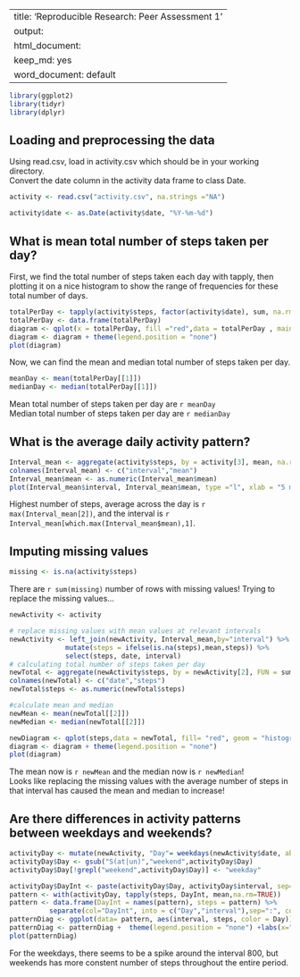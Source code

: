 
---
title: 'Reproducible Research: Peer Assessment 1'
output:
  html_document:
    keep_md: yes
  word_document: default
---

```{r setup, echo = FALSE}
library(ggplot2)
library(tidyr)
library(dplyr)


```
## Loading and preprocessing the data
Using read.csv, load in activity.csv which should be in your working directory.  
Convert the date column in the activity data frame to class Date.
```{r processing}
activity <- read.csv("activity.csv", na.strings ="NA")

activity$date <- as.Date(activity$date, "%Y-%m-%d")

```


## What is mean total number of steps taken per day?
First, we find the total number of steps taken each day with tapply, then plotting it on a nice histogram to show the range of frequencies for  these total number of days.
``` {r steps}
totalPerDay <- tapply(activity$steps, factor(activity$date), sum, na.rm=TRUE)
totalPerDay <- data.frame(totalPerDay)
diagram <- qplot(x = totalPerDay, fill ="red",data = totalPerDay , main = "Histogram of total number of steps per day", xlab = "Total number of steps per day", ylab = "Frequency")
diagram <- diagram + theme(legend.position = "none")
plot(diagram)
```  

Now, we can find the mean and median total number of steps taken per day.

```{r mean}
meanDay <- mean(totalPerDay[[1]])
medianDay <- median(totalPerDay[[1]])

```
Mean total number of steps taken per day are `r meanDay`  
Median total number of steps taken per day are `r medianDay`


## What is the average daily activity pattern?

```{r average interval}
Interval_mean <- aggregate(activity$steps, by = activity[3], mean, na.rm=TRUE, simplify = FALSE)
colnames(Interval_mean) <- c("interval","mean")
Interval_mean$mean <- as.numeric(Interval_mean$mean)
plot(Interval_mean$interval, Interval_mean$mean, type ="l", xlab = "5 min Interval period",ylab="Mean number of steps taken", col = "red", lwd = 2)

```  

Highest number of steps, average across the day is `r max(Interval_mean[2])`, and the interval is `r Interval_mean[which.max(Interval_mean$mean),1]`.


## Imputing missing values

```{r missing rows}
missing <- is.na(activity$steps)
```
There are `r sum(missing)` number of rows with missing values! Trying to replace the missing values...

```{r replace}
newActivity <- activity

# replace missing values with mean values at relevant intervals
newActivity <- left_join(newActivity, Interval_mean,by="interval") %>% 
              mutate(steps = ifelse(is.na(steps),mean,steps)) %>%
              select(steps, date, interval)
# calculating total number of steps taken per day
newTotal <- aggregate(newActivity$steps, by = newActivity[2], FUN = sum, na.rm=TRUE, simplify = FALSE)
colnames(newTotal) <- c("date","steps")
newTotal$steps <- as.numeric(newTotal$steps)

#calculate mean and median
newMean <- mean(newTotal[[2]])
newMedian <- median(newTotal[[2]])

newDiagram <- qplot(steps,data = newTotal, fill= "red", geom = "histogram",main = "Histogram of total number of steps per day", xlab = "Total number of steps per day", ylab = "Frequency")
diagram <- diagram + theme(legend.position = "none")
plot(diagram)
```  

The mean now is `r newMean  ` and the median now is `r newMedian`!  
Looks like replacing the missing values with the average number of steps in that interval has caused the mean and median to increase!


## Are there differences in activity patterns between weekdays and weekends?

```{r weekdays}
activityDay <- mutate(newActivity, "Day"= weekdays(newActivity$date, abbreviate= TRUE))
activityDay$Day <- gsub("S(at|un)","weekend",activityDay$Day)
activityDay$Day[!grepl("weekend",activityDay$Day)] <- "weekday"

activityDay$DayInt <- paste(activityDay$Day, activityDay$interval, sep= ":")
pattern <- with(activityDay, tapply(steps, DayInt, mean,na.rm=TRUE))
pattern <- data.frame(DayInt = names(pattern), steps = pattern) %>% 
          separate(col="DayInt", into = c("Day","interval"),sep=":", convert = TRUE)
patternDiag <- ggplot(data= pattern, aes(interval, steps, color = Day)) +geom_line()+facet_grid(pattern$Day~.) 
patternDiag <- patternDiag +  theme(legend.position = "none") +labs(x="Interval", y = "Number of steps")
plot(patternDiag)

```

For the weekdays, there seems to be a spike around the interval 800, but weekends has more constent number of steps throughout the entire period. 